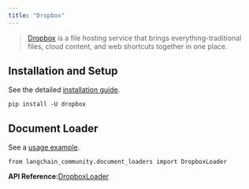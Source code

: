 ```yaml
---
title: "Dropbox"
---
```


> [Dropbox](https://en.wikipedia.org/wiki/Dropbox) is a file hosting service that brings everything-traditional files, cloud content, and web shortcuts together in one place.

## Installation and Setup

See the detailed [installation guide](/oss/integrations/document_loaders/dropbox/#prerequisites).

```
pip install -U dropbox
```

## Document Loader

See a [usage example](/oss/integrations/document_loaders/dropbox).

```
from langchain_community.document_loaders import DropboxLoader
```

**API Reference:**[DropboxLoader](https://python.langchain.com/api_reference/community/document_loaders/langchain_community.document_loaders.dropbox.DropboxLoader.html)
